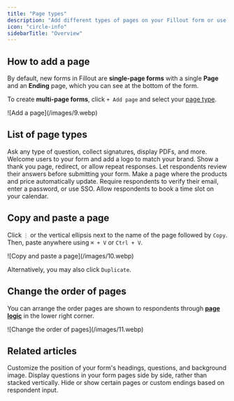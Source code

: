 ```yaml
---
title: "Page types"
description: "Add different types of pages on your Fillout form or use a single page for all your questions."
icon: "circle-info"
sidebarTitle: "Overview"
---
```


## How to add a page

By default, new forms in Fillout are **single-page forms** with a single **Page** and an **Ending** page, which you can see at the bottom of the form.

To create **multi-page forms**, click `+ Add page` and select your [page type](/page-types).

<Frame style={{ width: '336px' , height: '374px' }}>
  ![Add a page](/images/9.webp)
</Frame>

## List of page types

<CardGroup cols={2}>
  <Card title="Form Page" icon="page" iconType="regular" color="#FFC738" href="/form-page">
    Ask any type of question, collect signatures, display PDFs, and more.
  </Card>
  <Card title="Cover Page" icon="book" iconType="regular" color="#FFC738" href="/cover-page">
    Welcome users to your form and add a logo to match your brand.
  </Card>
  <Card title="Ending Page" icon="party-bell" iconType="regular" color="#FFC738" href="/ending-page">
    Show a thank you page, redirect, or allow repeat responses.
  </Card>
  <Card title="Review Page" icon="magnifying-glass" iconType="regular" color="#FFC738" href="/review-page">
    Let respondents review their answers before submitting your form.
  </Card>
  <Card title="Payment Page" icon="credit-card" iconType="regular" color="#FFC738" href="/payment-page">
    Make a page where the products and price automatically update.
  </Card>
  <Card title="Login Page" icon="key" iconType="regular" color="#FFC738" href="/login-page">
    Require respondents to verify their email, enter a password, or use SSO.
  </Card>
  <Card title="Scheduling Page" icon="calendar-day" iconType="regular" color="#FFC738" href="/scheduling-page">
    Allow respondents to book a time slot on your calendar.
  </Card>
</CardGroup>

## Copy and paste a page

Click `⋮` or the vertical ellipsis next to the name of the page followed by `Copy`. Then, paste anywhere using `⌘ + V` or `Ctrl + V`.

<Frame style={{ width: '240px' , height: '179px' }}>
  ![Copy and paste a page](/images/10.webp)
</Frame>

Alternatively, you may also click `Duplicate`.

## Change the order of pages

You can arrange the order pages are shown to respondents through [**page logic**](/page-logic) in the lower right corner.

<Frame style={{ width: '624px' , height: '366px' }}>
  ![Change the order of pages](/images/11.webp)
</Frame>

## Related articles

<CardGroup cols={3}>
  <Card title="Page layout" icon="rectangles-mixed" iconType="regular" color="#FFC738" href="/layout">
    Customize the position of your form's headings, questions, and background image.
  </Card>
  <Card title="Multi-column forms" icon="table-columns" iconType="regular" color="#FFC738" href="/multi-column-forms">
    Display questions in your form pages side by side, rather than stacked vertically.
  </Card>
  <Card title="Page logic" icon="diagram-project" iconType="regular" color="#FFC738" href="/page-logic">
    Hide or show certain pages or custom endings based on respondent input.
  </Card>
</CardGroup>
